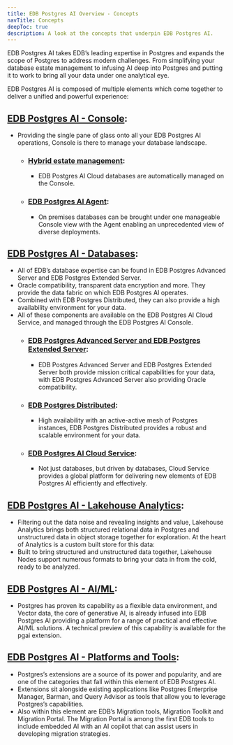 ```yaml
---
title: EDB Postgres AI Overview - Concepts
navTitle: Concepts
deepToc: true
description: A look at the concepts that underpin EDB Postgres AI.
---
```


EDB Postgres AI takes EDB’s leading expertise in Postgres and expands the scope of Postgres to address modern challenges. From simplifying your database estate management to infusing AI deep into Postgres and putting it to work to bring all your data under one analytical eye.

EDB Postgres AI is composed of multiple elements which come together to deliver a unified and powerful experience:

## [EDB Postgres AI - Console](/edb-postgres-ai/console):
* Providing the single pane of glass onto all your EDB Postgres AI operations, Console is there to manage your database landscape.
    * ### [Hybrid estate management](/edb-postgres-ai/console/estate):
        * EDB Postgres AI Cloud databases are automatically managed on the Console.
    * ### [EDB Postgres AI Agent](/edb-postgres-ai/console/agent):
        * On premises databases can be brought under one manageable Console view with the Agent enabling an unprecedented view of diverse deployments.
## [EDB Postgres AI - Databases](/edb-postgres-ai/databases):
* All of EDB’s database expertise can be found in EDB Postgres Advanced Server and EDB Postgres Extended Server. 
* Oracle compatibility, transparent data encryption and more. They provide the data fabric on which EDB Postgres AI operates.
* Combined with EDB Postgres Distributed, they can also provide a high availability environment for your data. 
* All of these components are available on the EDB Postgres AI Cloud Service, and managed through the EDB Postgres AI Console.
    * ### [EDB Postgres Advanced Server and EDB Postgres Extended Server](/edb-postgres-ai/databases/databases):
        * EDB Postgres Advanced Server and EDB Postgres Extended Server both provide mission critical capabilities for your data, with EDB Postgres Advanced Server also providing Oracle compatibility.
    * ### [EDB Postgres Distributed](/edb-postgres-ai/databases/options/):
        * High availability with an active-active mesh of Postgres instances, EDB Postgres Distributed provides a robust and scalable environment for your data.
    * ### [EDB Postgres AI Cloud Service](/edb-postgres-ai/databases/cloudservice):
        * Not just databases, but driven by databases, Cloud Service provides a global platform for delivering new elements of EDB Postgres AI efficiently and effectively.
##  [EDB Postgres AI - Lakehouse Analytics](/edb-postgres-ai/analytics):
* Filtering out the data noise and revealing insights and value, Lakehouse Analytics brings both structured relational data in Postgres and unstructured data in object storage together for exploration. At the heart of Analytics is a custom built store for this data:
* Built to bring structured and unstructured data together, Lakehouse Nodes support numerous formats to bring your data in from the cold, ready to be analyzed. 
## [EDB Postgres AI - AI/ML](/edb-postgres-ai/ai-ml):
* Postgres has proven its capability as a flexible data environment, and Vector data, the core of generative AI, is already infused into EDB Postgres AI providing a platform for a range of practical and effective AI/ML solutions. A technical preview of this capability is available for the pgai extension.
## [EDB Postgres AI - Platforms and Tools](/edb-postgres-ai/tools):
* Postgres’s extensions are a source of its power and popularity, and are one of the categories that fall within this element of EDB Postgres AI. 
* Extensions sit alongside existing applications like Postgres Enterprise Manager, Barman, and Query Advisor as tools that allow you to leverage Postgres’s capabilities.
* Also within this element are EDB’s Migration tools, Migration Toolkit and Migration Portal. The Migration Portal is among the first EDB tools to include embedded AI with an AI copilot that can assist users in developing migration strategies.

